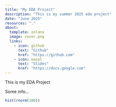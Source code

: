```yaml
---
title: "My EDA Project"
description: "This is my summer 2025 eda project"
date: "June 2025"
resources: "."
about: 
  template: solana
  image: cover.png
  links: 
    - icon: github
      text: "Github"
      href: "https://github.com"
    - icon: easel
      text: "Slides"
      href: "https://docs.google.com"
---
```


This is my EDA Project

Some info...

```r
hist(rnorm(100))
```

